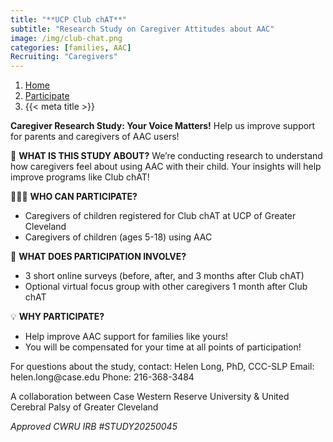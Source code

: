 ```yaml
---
title: "**UCP Club chAT**"
subtitle: "Research Study on Caregiver Attitudes about AAC"
image: /img/club-chat.png
categories: [families, AAC]
Recruiting: "Caregivers"
---
```


```{=html}
<nav aria-label="breadcrumb">
  <ol class="breadcrumb">
    <li class="breadcrumb-item"><a href="../../index.html">Home</a></li>
    <li class="breadcrumb-item"><a href="../../participate.html">Participate</a></li>
    <li class="breadcrumb-item active" aria-current="page">{{< meta title >}}</li>
  </ol>
</nav>
```


**Caregiver Research Study: Your Voice Matters!**
Help us improve support for parents and caregivers of AAC users!


📢 **WHAT IS THIS STUDY ABOUT?**
We're conducting research to understand how caregivers feel about using AAC with their child. Your insights will help improve programs like Club chAT!

👩‍👧‍👦 **WHO CAN PARTICIPATE?**

- Caregivers of children registered for Club chAT at UCP of Greater Cleveland
- Caregivers of children (ages 5-18) using AAC

📝 **WHAT DOES PARTICIPATION INVOLVE?**

- 3 short online surveys (before, after, and 3 months after Club chAT)
- Optional virtual focus group with other caregivers 1 month after Club chAT

💡 **WHY PARTICIPATE?**

- Help improve AAC support for families like yours!
- You will be compensated for your time at all points of participation!

For questions about the study, contact:
Helen Long, PhD, CCC-SLP
Email: helen.long\@case.edu 
Phone: 216-368-3484

A collaboration between Case Western Reserve University & United Cerebral Palsy of Greater Cleveland

*Approved CWRU IRB #STUDY20250045*




